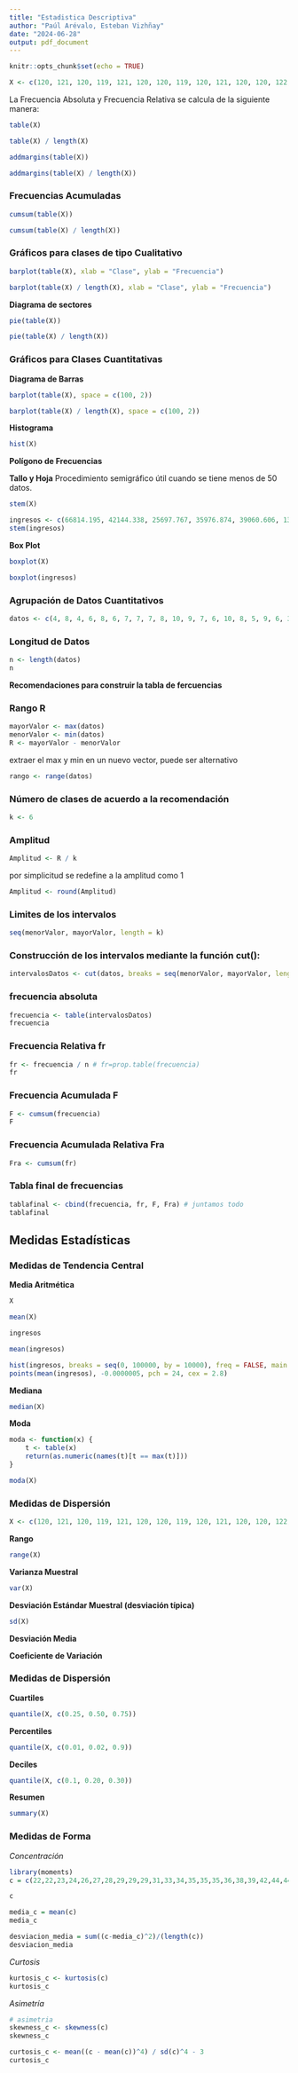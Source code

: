 ```yaml
---
title: "Estadistica Descriptiva"
author: "Paúl Arévalo, Esteban Vizhñay"
date: "2024-06-28"
output: pdf_document
---
```


```r
knitr::opts_chunk$set(echo = TRUE)
```

```r
X <- c(120, 121, 120, 119, 121, 120, 120, 119, 120, 121, 120, 120, 122, 120, 121, 120, 119, 122, 120, 119)
```

La Frecuencia Absoluta y Frecuencia Relativa se calcula de la siguiente manera:

```r
table(X)
```

```r
table(X) / length(X)
```

```r
addmargins(table(X))
```

```r
addmargins(table(X) / length(X))
```

### Frecuencias Acumuladas

```r
cumsum(table(X))
```

```r
cumsum(table(X) / length(X))
```

### Gráficos para clases de tipo Cualitativo

```r
barplot(table(X), xlab = "Clase", ylab = "Frecuencia")
```
```r
barplot(table(X) / length(X), xlab = "Clase", ylab = "Frecuencia")
```

**Diagrama de sectores**

```r
pie(table(X))
```

```r
pie(table(X) / length(X))
```

### Gráficos para Clases Cuantitativas

**Diagrama de Barras**

```r
barplot(table(X), space = c(100, 2))
```

```r
barplot(table(X) / length(X), space = c(100, 2))
```
**Histograma**

```r
hist(X)
```

**Polígono de Frecuencias**

**Tallo y Hoja**
Procedimiento semigráfico útil cuando se tiene menos de 50 datos.

```r
stem(X)
```

```r
ingresos <- c(66814.195, 42144.338, 25697.767, 35976.874, 39060.606, 13362.839, 61674.641, 53451.356)
stem(ingresos)
```

**Box Plot**

```r
boxplot(X)
```

```r
boxplot(ingresos)
```

### Agrupación de Datos Cuantitativos

```r
datos <- c(4, 8, 4, 6, 8, 6, 7, 7, 7, 8, 10, 9, 7, 6, 10, 8, 5, 9, 6, 3, 7, 6, 4, 7, 6, 9, 7, 4, 7, 6, 8, 8, 9, 11, 8, 7, 10, 8, 5, 7, 7, 6, 5, 10)
```

### Longitud de Datos

```r
n <- length(datos)
n
```

**Recomendaciones para construir la tabla de fercuencias**

### Rango R

```r
mayorValor <- max(datos)
menorValor <- min(datos)
R <- mayorValor - menorValor
```

extraer el max y min en un nuevo vector, puede ser alternativo

```r
rango <- range(datos)
```

### Número de clases de acuerdo a la recomendación

```r
k <- 6
```

### Amplitud

```r
Amplitud <- R / k
```

por simplicitud se redefine a la amplitud como 1

```r
Amplitud <- round(Amplitud)
```

### Limites de los intervalos

```r
seq(menorValor, mayorValor, length = k)
```

### Construcción de los intervalos mediante la función cut():

```r
intervalosDatos <- cut(datos, breaks = seq(menorValor, mayorValor, length = k), include.lowest = TRUE)
```

### frecuencia absoluta

```r
frecuencia <- table(intervalosDatos)
frecuencia
```

### Frecuencia Relativa fr

```r
fr <- frecuencia / n # fr=prop.table(frecuencia)
fr
```

### Frecuencia Acumulada F

```r
F <- cumsum(frecuencia)
F
```


### Frecuencia Acumulada Relativa Fra

```r
Fra <- cumsum(fr)
```


### Tabla final de frecuencias

```r
tablafinal <- cbind(frecuencia, fr, F, Fra) # juntamos todo
tablafinal
```


## Medidas Estadísticas

### Medidas de Tendencia Central

**Media Aritmética**

```r
X
```

```r
mean(X)
```

```r
ingresos
```

```r
mean(ingresos)
```

```r
hist(ingresos, breaks = seq(0, 100000, by = 10000), freq = FALSE, main = "Histograma de Ingresos", ylab = "Densidad de Frecuencia")
points(mean(ingresos), -0.0000005, pch = 24, cex = 2.8)
```

**Mediana**

```r
median(X)
```

**Moda**

```r
moda <- function(x) {
    t <- table(x)
    return(as.numeric(names(t)[t == max(t)]))
}
```

```r
moda(X)
```

### Medidas de Dispersión

```r
X <- c(120, 121, 120, 119, 121, 120, 120, 119, 120, 121, 120, 120, 122, 120, 121, 120, 119, 122, 120, 119)
```

**Rango**

```r
range(X)
```

**Varianza Muestral**

```r
var(X)
```

**Desviación Estándar Muestral (desviación típica)**

```r
sd(X)
```

**Desviación Media**

**Coeficiente de Variación**

### Medidas de Dispersión

**Cuartiles**

```r
quantile(X, c(0.25, 0.50, 0.75))
```

**Percentiles**

```r
quantile(X, c(0.01, 0.02, 0.9))
```

**Deciles**

```r
quantile(X, c(0.1, 0.20, 0.30))
```

**Resumen**

```r
summary(X)
```

### Medidas de Forma

*Concentración*

```r
library(moments)
c = c(22,22,23,24,26,27,28,29,29,29,31,33,34,35,35,35,36,38,39,42,44,44,45,45,45,47,48,52,59,66,67,69,69)
```

```r
c
```


```r
media_c = mean(c)
media_c 
```

```r
desviacion_media = sum((c-media_c)^2)/(length(c))
desviacion_media 
```

*Curtosis*

```r
kurtosis_c <- kurtosis(c)
kurtosis_c
```

*Asimetría*

```r
# asimetria
skewness_c <- skewness(c)
skewness_c 
```

```r
curtosis_c <- mean((c - mean(c))^4) / sd(c)^4 - 3
curtosis_c
```